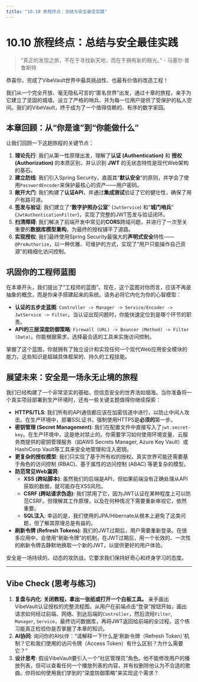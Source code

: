 ```yaml
---
title: "10.10 旅程终点：总结与安全最佳实践"
---
```


# 10.10 旅程终点：总结与安全最佳实践

> "真正的发现之旅，不在于寻找新天地，而在于拥有新的眼光。" - 马塞尔·普鲁斯特

恭喜你，完成了VibeVault世界中最具挑战性、也最有价值的改造工程！

我们从一个完全开放、毫无隐私可言的“匿名世界”出发，通过十章的旅程，亲手为它建立了坚固的城墙、设立了严格的哨兵、并为每一位用户提供了受保护的私人空间。我们的VibeVault，终于成为了一个值得信赖的、有序的数字家园。

## 本章回顾：从“你是谁”到“你能做什么”

让我们回顾一下这趟旅程的关键节点：

1.  **理论先行**: 我们从第一性原理出发，理解了**认证 (Authentication)** 和 **授权 (Authorization)** 的本质区别，并认识到 **JWT** 的无状态特性是现代Web架构的基石。
2.  **建立防线**: 我们引入Spring Security，直面其“**默认安全**”的原则，并学会了使用`PasswordEncoder`来保护最核心的资产——用户密码。
3.  **敞开大门**: 我们构建了**认证API**，并通过**集成测试**验证了它的健壮性，确保了用户有路可进。
4.  **签发与验证**: 我们建立了“**数字护照办公室**” (`JwtService`) 和“**城门哨兵**” (`JwtAuthenticationFilter`)，实现了完整的JWT签发与验证闭环。
5.  **扫清障碍**: 我们解决了前端开发中常见的**CORS**跨域问题，并进行了一次至关重要的**数据库模型重构**，为最终的授权铺平了道路。
6.  **实现授权**: 我们最终使用Spring Security最强大的**声明式安全**特性——`@PreAuthorize`，以一种优雅、可维护的方式，实现了“用户只能操作自己资源”的精细化访问控制。

## 巩固你的工程师蓝图

在本章开头，我们提出了“工程师的蓝图”。现在，这个蓝图对你而言，应该不再是抽象的概念，而是你亲手搭建起来的系统。请务必将它内化为你的心智模型：

*   **认证的五步走蓝图**: `Controller -> Manager -> Service/Encoder -> JwtService -> Filter`。当认证出现问题时，你能快速定位到是哪个环节的职责。
*   **API的三层深度防御策略**: `Firewall (URL) -> Bouncer (Method) -> Filter (Data)`。你能根据需求，选择最合适的工具来实施访问控制。

掌握了这个蓝图，你就拥有了独立设计和实现任何一个现代Web应用安全模块的能力。这些知识是超越具体框架的、持久的工程技能。

## 展望未来：安全是一场永无止境的旅程

我们已经构建了一个非常坚实的基础，但信息安全的世界浩如烟海。当你准备将一个真实项目部署到生产环境时，还有一些关键主题值得你继续探索：

*   **HTTPS/TLS**: 我们所有的API通信都应该在加密信道中进行，以防止中间人攻击。在生产环境中，部署SSL证书，强制使用HTTPS是**必须的**第一步。
*   **密钥管理 (Secret Management)**: 我们在配置文件中直接写入了`jwt.secret-key`。在生产环境中，这是绝对禁止的。你需要学习如何使用环境变量、云服务商提供的密钥管理服务（如AWS Secrets Manager, Azure Key Vault）或HashiCorp Vault等工具来安全地管理和注入密钥。
*   **更复杂的授权模型**: 我们只实现了基于所有权的授权。真实世界可能还需要基于角色的访问控制 (RBAC)、基于属性的访问控制 (ABAC) 等更复杂的模型。
*   **防范常见Web漏洞**:
    *   **XSS (跨站脚本)**: 虽然我们的后端是API，但如果前端没有正确处理从API获取的数据，就可能存在XSS风险。
    *   **CSRF (跨站请求伪造)**: 我们禁用了它，因为JWT认证在某种程度上可以防范CSRF。但理解其工作原理，以及在何种情况下需要重新审视它，依然重要。
    *   **SQL注入**: 幸运的是，我们使用的JPA/Hibernate从根本上避免了这类问题，但了解其原理总是有益的。
*   **刷新令牌 (Refresh Tokens)**: 我们的JWT过期后，用户需要重新登录。在很多应用中，会使用“刷新令牌”的机制，在JWT过期后，用一个长效的、一次性的刷新令牌去静默地换取一个新的JWT，以提供更好的用户体验。

安全是一场持续的、动态的攻防战，它要求我们保持好奇心和终身学习的态度。

---
## Vibe Check (思考与练习)

1.  **复盘与内化**: **关闭教程，拿出一张纸或打开一个白板工具。** 亲手画出VibeVault认证授权的完整流程图。从用户在前端点击“登录”按钮开始，画出请求如何经过前端、网络、到达后端的`Controller`，然后流经`Filter`, `Manager`, `Service`，最终访问数据库，再将JWT返回给前端的全过程。这个练习能真正检验你是否掌握了本章的知识。
2.  **AI协同**: 询问你的AI伙伴：“请解释一下什么是‘刷新令牌（Refresh Token）’机制？它和我们使用的访问令牌（Access Token）有什么区别？为什么需要它？”
3.  **设计思考**: 假设VibeVault要引入一个“社区管理员”角色。他不能修改用户的播放列表，但可以查看任何一个播放列表的内容，并有权删除他认为不合适的歌曲。你将如何使用我们学到的“深度防御策略”来实现这个需求？
